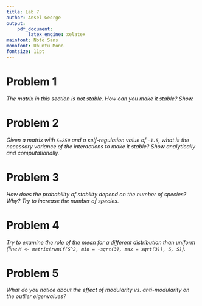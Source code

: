 ```yaml
---
title: Lab 7
author: Ansel George
output:
    pdf_document:
        latex_engine: xelatex
mainfont: Noto Sans
monofont: Ubuntu Mono
fontsize: 11pt
---
```


# Problem 1
*The matrix in this section is not stable. How can you make it stable? Show.*


# Problem 2
*Given a matrix with `S=250` and a self-regulation value of `-1.5`, what is the
necessary variance of the interactions to make it stable? Show analytically and
computationally.*


# Problem 3
*How does the probability of stability depend on the number of species? Why? Try
to increase the number of species.*


# Problem 4
*Try to examine the role of the mean for a different distribution than uniform
(line `M <- matrix(runif(S^2, min = -sqrt(3), max = sqrt(3)), S, S)`).*


# Problem 5
*What do you notice about the effect of modularity vs. anti-modularity on the
outlier eigenvalues?*


